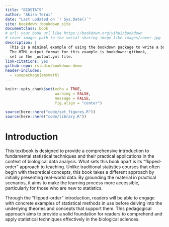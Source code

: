 ```yaml
---
title: "BIOSTATS"
author: "Akira Terui"
date: "Last updated on `r Sys.Date()`"
site: bookdown::bookdown_site
documentclass: book
# url: your book url like https://bookdown.org/yihui/bookdown
# cover-image: path to the social sharing image like images/cover.jpg
description: |
  This is a minimal example of using the bookdown package to write a book.
  The HTML output format for this example is bookdown::gitbook,
  set in the _output.yml file.
link-citations: yes
github-repo: rstudio/bookdown-demo
header-includes: 
  - \usepackage{amsmath}
---
```


```r
knitr::opts_chunk$set(echo = TRUE,
                      warning = FALSE,
                      message = FALSE,
                      fig.align = "center")

source(here::here("code/set_figures.R"))
source(here::here("code/library.R"))
```

# Introduction {.unnumbered}

This textbook is designed to provide a comprehensive introduction to fundamental statistical techniques and their practical applications in the context of biological data analysis. What sets this book apart is its "flipped-order" approach to teaching. Unlike traditional statistics courses that often begin with theoretical concepts, this book takes a different approach by initially presenting real-world data. By grounding the material in practical scenarios, it aims to make the learning process more accessible, particularly for those who are new to statistics.

Through the "flipped-order" introduction, readers will be able to engage with concrete examples of statistical methods in use before delving into the underlying theories and concepts that support them. This pedagogical approach aims to provide a solid foundation for readers to comprehend and apply statistical techniques effectively in the biological sciences.